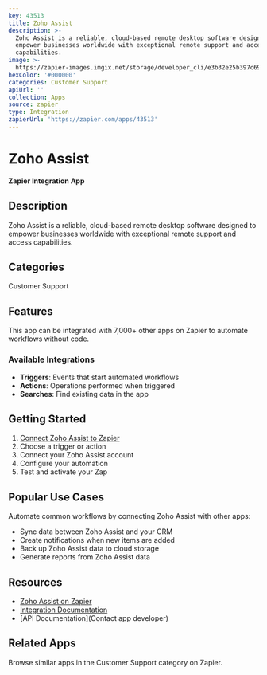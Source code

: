 ```yaml
---
key: 43513
title: Zoho Assist
description: >-
  Zoho Assist is a reliable, cloud-based remote desktop software designed to
  empower businesses worldwide with exceptional remote support and access
  capabilities.
image: >-
  https://zapier-images.imgix.net/storage/developer_cli/e3b32e25b397c692d5cff864a938a346.png?auto=format%2Ccompress&ixlib=python-3.0.0&q=50
hexColor: '#000000'
categories: Customer Support
apiUrl: ''
collection: Apps
source: zapier
type: Integration
zapierUrl: 'https://zapier.com/apps/43513'
---
```

# Zoho Assist

**Zapier Integration App**

## Description

Zoho Assist is a reliable, cloud-based remote desktop software designed to empower businesses worldwide with exceptional remote support and access capabilities.

## Categories

Customer Support

## Features

This app can be integrated with 7,000+ other apps on Zapier to automate workflows without code.

### Available Integrations

- **Triggers**: Events that start automated workflows
- **Actions**: Operations performed when triggered
- **Searches**: Find existing data in the app

## Getting Started

1. [Connect Zoho Assist to Zapier](https://zapier.com/apps/43513)
2. Choose a trigger or action
3. Connect your Zoho Assist account
4. Configure your automation
5. Test and activate your Zap

## Popular Use Cases

Automate common workflows by connecting Zoho Assist with other apps:

- Sync data between Zoho Assist and your CRM
- Create notifications when new items are added
- Back up Zoho Assist data to cloud storage
- Generate reports from Zoho Assist data

## Resources

- [Zoho Assist on Zapier](https://zapier.com/apps/43513)
- [Integration Documentation](https://zapier.com/apps/43513/integrations)
- [API Documentation](Contact app developer)

## Related Apps

Browse similar apps in the Customer Support category on Zapier.
